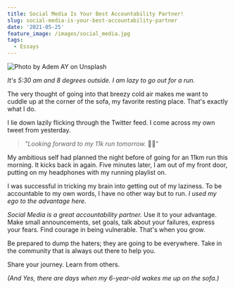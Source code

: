```yaml
---
title: Social Media Is Your Best Accountability Partner!
slug: social-media-is-your-best-accountability-partner
date: '2021-05-25'
feature_image: /images/social_media.jpg
tags:
  - Essays
---
```

![Photo by Adem AY on Unsplash](/images/social_media.jpg)

_It's 5:30 am and 8 degrees outside. I am lazy to go out for a run._

The very thought of going into that breezy cold air makes me want to cuddle up at the corner of the sofa, my favorite resting place. That's exactly what I do.

I lie down lazily flicking through the Twitter feed. I come across my own tweet from yesterday.

> _"Looking forward to my 11k run tomorrow._ 🏃‍♂️"

My ambitious self had planned the night before of going for an 11km run this morning. It kicks back in again. Five minutes later, I am out of my front door, putting on my headphones with my running playlist on.

I was successful in tricking my brain into getting out of my laziness. To be accountable to my own words, I have no other way but to run. _I used my ego to the advantage here._

_Social Media is a great accountability partner._ Use it to your advantage. Make small announcements, set goals, talk about your failures, express your fears. Find courage in being vulnerable. That's when you grow.

Be prepared to dump the haters; they are going to be everywhere. Take in the community that is always out there to help you.

Share your journey. Learn from others.

_(And Yes, there are days when my 6-year-old wakes me up on the sofa.)_
